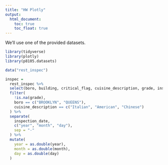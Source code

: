 ```yaml
---
title: "HW Plotly"
output: 
  html_document:
    toc: true
    toc_float: true
---
```


We'll use one of the provided datasets.

```r
library(tidyverse)
library(plotly)
library(p8105.datasets)
```

```r
data("rest_inspec")

inspec = 
  rest_inspec %>% 
  select(boro, building, critical_flag, cuisine_description, grade, inspection_date) %>% 
  filter(
    !is.na(grade),
    boro == c("BROOKLYN", "QUEENS"),
    cuisine_description == c("Italian", "American", "Chinese")
  ) %>% 
  separate(
    inspection_date,
    c("year", "month", "day"),
    sep = "-"
  ) %>% 
  mutate(
    year = as.double(year),
    month = as.double(month),
    day = as.double(day)
  )
```

